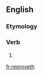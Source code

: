 ==English==

===Etymology===
{{suffix|en|reprove|eth}}

===Verb===
{{head|en|verb form}}

# {{en-archaic third-person singular of|reprove}}

[[fr:reproveth]]